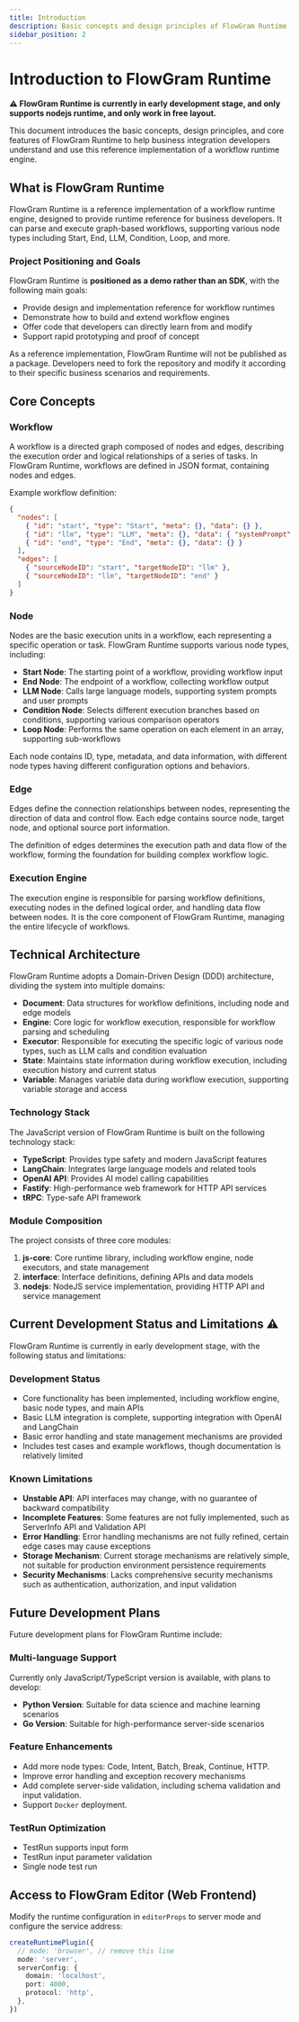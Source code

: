 ```yaml
---
title: Introduction
description: Basic concepts and design principles of FlowGram Runtime
sidebar_position: 2
---
```


# Introduction to FlowGram Runtime

**⚠️ FlowGram Runtime is currently in early development stage, and only supports nodejs runtime, and only work in free layout.**

This document introduces the basic concepts, design principles, and core features of FlowGram Runtime to help business integration developers understand and use this reference implementation of a workflow runtime engine.

## What is FlowGram Runtime

FlowGram Runtime is a reference implementation of a workflow runtime engine, designed to provide runtime reference for business developers. It can parse and execute graph-based workflows, supporting various node types including Start, End, LLM, Condition, Loop, and more.

### Project Positioning and Goals

FlowGram Runtime is **positioned as a demo rather than an SDK**, with the following main goals:

- Provide design and implementation reference for workflow runtimes
- Demonstrate how to build and extend workflow engines
- Offer code that developers can directly learn from and modify
- Support rapid prototyping and proof of concept

As a reference implementation, FlowGram Runtime will not be published as a package. Developers need to fork the repository and modify it according to their specific business scenarios and requirements.

## Core Concepts

### Workflow

A workflow is a directed graph composed of nodes and edges, describing the execution order and logical relationships of a series of tasks. In FlowGram Runtime, workflows are defined in JSON format, containing nodes and edges.

Example workflow definition:

```json
{
  "nodes": [
    { "id": "start", "type": "Start", "meta": {}, "data": {} },
    { "id": "llm", "type": "LLM", "meta": {}, "data": { "systemPrompt": "You are an assistant", "userPrompt": "{{start.input}}" } },
    { "id": "end", "type": "End", "meta": {}, "data": {} }
  ],
  "edges": [
    { "sourceNodeID": "start", "targetNodeID": "llm" },
    { "sourceNodeID": "llm", "targetNodeID": "end" }
  ]
}
```

### Node

Nodes are the basic execution units in a workflow, each representing a specific operation or task. FlowGram Runtime supports various node types, including:

- **Start Node**: The starting point of a workflow, providing workflow input
- **End Node**: The endpoint of a workflow, collecting workflow output
- **LLM Node**: Calls large language models, supporting system prompts and user prompts
- **Condition Node**: Selects different execution branches based on conditions, supporting various comparison operators
- **Loop Node**: Performs the same operation on each element in an array, supporting sub-workflows

Each node contains ID, type, metadata, and data information, with different node types having different configuration options and behaviors.

### Edge

Edges define the connection relationships between nodes, representing the direction of data and control flow. Each edge contains source node, target node, and optional source port information.

The definition of edges determines the execution path and data flow of the workflow, forming the foundation for building complex workflow logic.

### Execution Engine

The execution engine is responsible for parsing workflow definitions, executing nodes in the defined logical order, and handling data flow between nodes. It is the core component of FlowGram Runtime, managing the entire lifecycle of workflows.

## Technical Architecture

FlowGram Runtime adopts a Domain-Driven Design (DDD) architecture, dividing the system into multiple domains:

- **Document**: Data structures for workflow definitions, including node and edge models
- **Engine**: Core logic for workflow execution, responsible for workflow parsing and scheduling
- **Executor**: Responsible for executing the specific logic of various node types, such as LLM calls and condition evaluation
- **State**: Maintains state information during workflow execution, including execution history and current status
- **Variable**: Manages variable data during workflow execution, supporting variable storage and access

### Technology Stack

The JavaScript version of FlowGram Runtime is built on the following technology stack:

- **TypeScript**: Provides type safety and modern JavaScript features
- **LangChain**: Integrates large language models and related tools
- **OpenAI API**: Provides AI model calling capabilities
- **Fastify**: High-performance web framework for HTTP API services
- **tRPC**: Type-safe API framework

### Module Composition

The project consists of three core modules:

1. **js-core**: Core runtime library, including workflow engine, node executors, and state management
2. **interface**: Interface definitions, defining APIs and data models
3. **nodejs**: NodeJS service implementation, providing HTTP API and service management

## Current Development Status and Limitations ⚠️

FlowGram Runtime is currently in early development stage, with the following status and limitations:

### Development Status

- Core functionality has been implemented, including workflow engine, basic node types, and main APIs
- Basic LLM integration is complete, supporting integration with OpenAI and LangChain
- Basic error handling and state management mechanisms are provided
- Includes test cases and example workflows, though documentation is relatively limited

### Known Limitations

- **Unstable API**: API interfaces may change, with no guarantee of backward compatibility
- **Incomplete Features**: Some features are not fully implemented, such as ServerInfo API and Validation API
- **Error Handling**: Error handling mechanisms are not fully refined, certain edge cases may cause exceptions
- **Storage Mechanism**: Current storage mechanisms are relatively simple, not suitable for production environment persistence requirements
- **Security Mechanisms**: Lacks comprehensive security mechanisms such as authentication, authorization, and input validation

## Future Development Plans

Future development plans for FlowGram Runtime include:

### Multi-language Support

Currently only JavaScript/TypeScript version is available, with plans to develop:
- **Python Version**: Suitable for data science and machine learning scenarios
- **Go Version**: Suitable for high-performance server-side scenarios

### Feature Enhancements

- Add more node types: Code, Intent, Batch, Break, Continue, HTTP.
- Improve error handling and exception recovery mechanisms
- Add complete server-side validation, including schema validation and input validation.
- Support `Docker` deployment.

### TestRun Optimization

- TestRun supports input form
- TestRun input parameter validation
- Single node test run

## Access to FlowGram Editor (Web Frontend)

Modify the runtime configuration in `editorProps` to server mode and configure the service address:

```ts
createRuntimePlugin({
  // mode: 'browser', // remove this line
  mode: 'server',
  serverConfig: {
    domain: 'localhost',
    port: 4000,
    protocol: 'http',
  },
})
```
